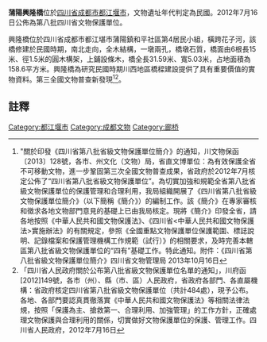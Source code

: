 {{msg:四川省文物保護單位
|名稱 = 蒲陽興隆橋
|編號 = 378
|圖片 = [[File:蒲阳花子街桥_-_panoramio_-_yading_(2).jpg|260px]]
|級別 = S8
|分類 = 
|時代 = 民國
|地点 = [[四川省|四川省]][[成都市|成都市]][[都江堰市|都江堰市]]
|坐標 =
|登錄 = 2012年7月16日
}}
'''蒲陽興隆橋'''位於[[四川省|四川省]][[成都市|成都市]][[都江堰市|都江堰市]]，文物遺址年代判定為民國。2012年7月16日公佈為第八批四川省文物保護單位。

興隆橋位於四川省成都市都江堪市蒲陽鎮和平社區第4居民小組，橫跨花子河，該橋修建於民國時期，南北走向，全木結構，一墩兩孔，橋墩石質，橋面由6根長15米、徑1.5米的圓木構架，上鋪設條木，橋全長31.59米、寬5.03米，占地面積為158.6平方米。興隆橋為研究民國時期川西地區橋樑建設提供了具有重要價值的實物資料。第三全國文物普查新發現<ref>"關於印發《四川省第八批省級文物保護單位簡介》的通知，川文物保函〔2013〕128號，各市、州文化（文物）局，省直文博單位：為有效保護全省不可移動文物，進一步鞏固第三次全國文物普查成果，省政府於2012年7月核定公佈了“四川省第八批省級文物保護單位”。為切實加強和規範全省第八批省級文物保護單位的保護管理和合理利用，我局組織開展了《四川省第八批省級文物保護單位簡介》（以下簡稱《簡介》）的編制工作。該《簡介》在專家審核和徵求各地文物部門意見的基礎上已由我局核定。現將《簡介》印發全省，請各地按照《中華人民共和國文物保護法》、《四川省<中華人民共和國文物保護法>實施辦法》的有關規定，參照《全國重點文物保護單位保護範圍、標誌說明、記錄檔案和保護管理機構工作規範（試行）》的相關要求，及時完善本轄區第八批省級文物保護單位的“四有”基礎工作。特此通知。附件：《四川省第八批省級文物保護單位簡介》四川省文物管理局  2013年10月16日</ref><ref>「四川省人民政府關於公布第八批省級文物保護單位名單的通知」，川府函[2012]149號，各市（州）、縣（市、區）人民政府，省政府各部門、各直屬機構：省政府核定四川省第八批省級文物保護單位（共計484處），現予公布。各地、各部門要認真貫徹落實《中華人民共和國文物保護法》等相關法律法規，按照「保護為主、搶救第一、合理利用、加強管理」的工作方針，正確處理文物保護與合理利用的關係，切實做好文物保護單位的保護、管理工作。四川省人民政府，2012年7月16日</ref>。
==註釋==
{{reflist}}
{{文物保護單位小作品}}
{{成都市境内的四川省文物保护单位}}
[[Category:都江堰市|Category:都江堰市]]
[[Category:成都文物|Category:成都文物]]
[[Category:廊桥|Category:廊桥]]